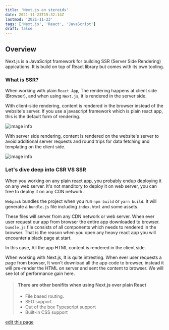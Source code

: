 ```yaml
---
title: 'Next.js on steroids'
date: 2021-11-23T15:32:14Z
lastmod: '2021-11-23'
tags: ['Next.js', 'React', 'JavaScript']
draft: false
---
```


## Overview

Next.js is a JavaScript framework for building SSR (Server Side Rendering) appications. It is build on top of React library but comes with its own tooling.

### What is SSR?

When working with plain `React App`, The rendering happens at client side (Browser), and when using `Next.js`, it is rendered in the server side.

With client-side rendering, content is rendered in the browser instead of the website's server. If you use a javascript framework which is plain react app, this is the default form of rendering.

![image info](/static/images/canada/CSR.png)

With server side rendering, content is rendered on the website's server to avoid additional server requests and round trips for data fetching and templating on the client side.

![image info](/static/images/canada/SSR.png)

### Let's dive deep into CSR VS SSR

When you working on any plain react app, you probably endup deploying it on any web server. It's not manditory to deploy it on web server, you can free to deploy it on any CDN network.

`Webpack` bundles the project when you run `npm build` or `yarn build`. It will generate a `bundle.js` file including `index.html` and some assets.

These files will server from any CDN network or web server. When ever user request our app from browser the entire app downloaded to browser.
`bundle.js` file consists of all components which needs to rendered in the browser. That is the reason when you open any heavy react app you will encounter a black page at start.

In this case, All the app HTML content is rendered in the client side.

When working with Next.js, It is quite intresting. When ever user requests a page from browser, It won't download all the app code to browser, instead it will pre-render the HTML on server and sent the content to browser.
We will see lot of performance gain here.

> #### There are other benifits when using Next.js over plain React
>
> - File based routing.
> - SEO support.
> - Out of the box Typescript support
> - Built-in CSS support

[edit this page](https://github.com/Imlohith/personalwritings/edit/master/data/blog/nextjs-on-steroids.mdx)
